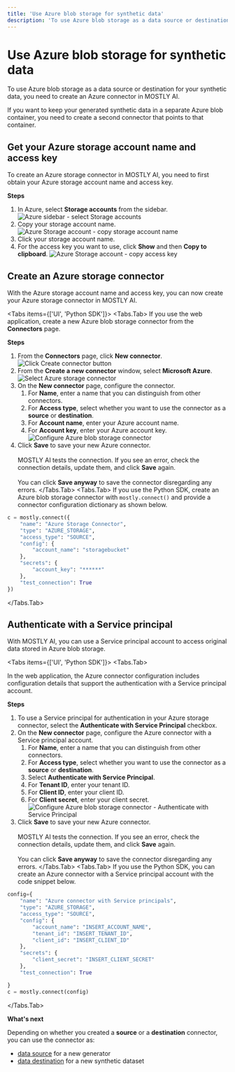 ```yaml
---
title: 'Use Azure blob storage for synthetic data'
description: 'To use Azure blob storage as a data source or destination for your synthetic data, you need to create an Azure connector in MOSTLY AI.'
---
```



# Use Azure blob storage for synthetic data

To use Azure blob storage as a data source or destination for your synthetic data, you need to create an Azure connector in MOSTLY AI.

If you want to keep your generated synthetic data in a separate Azure blob container, you need to create a second connector that points to that container.

## Get your Azure storage account name and access key

To create an Azure storage connector in MOSTLY AI, you need to first obtain your Azure storage account name and access key.

**Steps**

1. In Azure, select **Storage accounts** from the sidebar.
    <Image
        src="/docs/docimages/connectors/azure/prereq-01-azure-sidebar-storage-accounts.webp"
        alt="Azure sidebar - select Storage accounts"
        width={175}
        height={500}
    />
2. Copy your storage account name.
    <Image
        src="/docs/docimages/connectors/azure/prereq-02-azure-storage-account-name.webp"
        alt="Azure Storage account - copy storage account name"
        width={350}
        height={500}
    />
3. Click your storage account name.
4. For the access key you want to use, click **Show** and then **Copy to clipboard**.
    <Image
        src="/docs/docimages/connectors/azure/prereq-03-azure-storage-account-copy-access-key.webp"
        alt="Azure Storage account - copy access key"
        width={800}
        height={500}
    />

## Create an Azure storage connector

With the Azure storage account name and access key, you can now create your Azure storage connector in MOSTLY AI.

<Tabs items={['UI', 'Python SDK']}>
<Tabs.Tab>
If you use the web application, create a new Azure blob storage connector from the **Connectors** page.

**Steps**

1. From the **Connectors** page, click **New connector**.
    <Image
        src="/docs/docimages/connectors/create-connector-01-click.webp"
        alt="Click Create connector button"
        width={800}
        height={500}
    />
2. From the **Create a new connector** window, select **Microsoft Azure**.
    <Image
        src="/docs/docimages/connectors/azure/create-connector-02-select-azure.webp"
        alt="Select Azure storage connector"
        width={800}
        height={500}
    />
3. On the **New connector** page, configure the connector.
    1. For **Name**, enter a name that you can distinguish from other connectors.
    2. For **Access type**, select whether you want to use the connector as a **source** or **destination**.
    3. For **Account name**, enter your Azure account name.
    4. For **Account key**, enter your Azure account key.
        <Image
            src="/docs/docimages/connectors/azure/create-connector-03-configure-azure.webp"
            alt="Configure Azure blob storage connector"
            width={350}
            height={500}
        />
4. Click **Save** to save your new Azure connector.<br /><br />
    MOSTLY AI tests the connection. If you see an error, check the connection details, update them, and click **Save** again.<br /><br />
    You can click **Save anyway** to save the connector disregarding any errors.
</Tabs.Tab>
<Tabs.Tab>
If you use the Python SDK, create an Azure blob storage connector with `mostly.connect()` and provide a connector configuration dictionary as shown below.
```python copy filename="python" {3,6,9}
c = mostly.connect({
    "name": "Azure Storage Connector",
    "type": "AZURE_STORAGE",
    "access_type": "SOURCE",
    "config": {
        "account_name": "storagebucket"
    },
    "secrets": {
        "account_key": "******"
    },
    "test_connection": True
})
```
</Tabs.Tab>
</Tabs>

## Authenticate with a Service principal

With MOSTLY AI, you can use a Service principal account to access original data stored in Azure blob storage.

<Tabs items={['UI', 'Python SDK']}>
<Tabs.Tab>

In the web application, the Azure connector configuration includes configuration details that support the authentication with a Service principal account.

**Steps**

1. To use a Service principal for authentication in your Azure storage connector, select the **Authenticate with Service Principal** checkbox.
2. On the **New connector** page, configure the Azure connector with a Service principal account.
    1. For **Name**, enter a name that you can distinguish from other connectors.
    2. For **Access type**, select whether you want to use the connector as a **source** or **destination**.
    3. Select **Authenticate with Service Principal**.
    4. For **Tenant ID**, enter your tenant ID.
    5. For **Client ID**, enter your client ID.
    6. For **Client secret**, enter your client secret.
        <Image
            src="/docs/docimages/connectors/azure/create-connector-04-azure-with-service-principal.webp"
            alt="Configure Azure blob storage connector - Authenticate with Service Principal"
            width={350}
            height={500}
        />
3. Click **Save** to save your new Azure connector.<br /><br />
    MOSTLY AI tests the connection. If you see an error, check the connection details, update them, and click **Save** again.<br /><br />
    You can click **Save anyway** to save the connector disregarding any errors.
</Tabs.Tab>
<Tabs.Tab>
If you use the Python SDK, you can create an Azure connector with a Service principal account with the code snippet below.

```python filename="python" copy
config={
    "name": "Azure connector with Service principals",
    "type": "AZURE_STORAGE",
    "access_type": "SOURCE",
    "config": {
        "account_name": "INSERT_ACCOUNT_NAME",
        "tenant_id": "INSERT_TENANT_ID",
        "client_id": "INSERT_CLIENT_ID"
    },
    "secrets": {
        "client_secret": "INSERT_CLIENT_SECRET"
    },
    "test_connection": True

}
c = mostly.connect(config)
```

</Tabs.Tab>
</Tabs>


**What's next**

Depending on whether you created a **source** or a **destination** connector, you can use the connector as:

* [data source](../use/data-source) for a new generator
* [data destination](../use/data-destination) for a new synthetic dataset